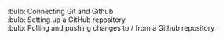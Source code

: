 :bulb: Connecting Git and Github<br>\newline{}
:bulb: Setting up a GitHub repository<br>\newline{}
:bulb: Pulling and pushing changes to / from a Github repository